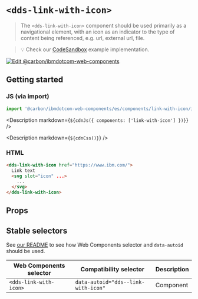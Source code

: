 



# `<dds-link-with-icon>`

> The `<dds-link-with-icon>` component should be used primarily as a navigational element,
> with an icon as an indicator to the type of content being referenced, e.g.
> url, external url, file.

> 💡 Check our
> [CodeSandbox](https://githubbox.com/carbon-design-system/carbon-for-ibm-dotcom/tree/v1/packages/web-components/examples/codesandbox/components/link-with-icon)
> example implementation.

[![Edit @carbon/ibmdotcom-web-components](https://codesandbox.io/static/img/play-codesandbox.svg)](https://githubbox.com/carbon-design-system/carbon-for-ibm-dotcom/tree/v1/packages/web-components/examples/codesandbox/components/link-with-icon)

## Getting started

### JS (via import)

```javascript
import '@carbon/ibmdotcom-web-components/es/components/link-with-icon/index.js';
```

<Description markdown={`${cdnJs({ components: ['link-with-icon'] })}`} />

<Description markdown={`${cdnCss()}`} />

### HTML

```html
<dds-link-with-icon href="https://www.ibm.com/">
  Link text
  <svg slot="icon" ...>
    ...
  </svg>
</dds-link-with-icon>
```

## Props

<Props of="dds-link-with-icon" />

## Stable selectors

See [our README](https://github.com/carbon-design-system/carbon-for-ibm-dotcom/tree/v1/packages/web-components#stable-selectors-for-analytics-and-integratione2e-testing-in-web-components) to see how Web Components selector and `data-autoid` should be used.

| Web Components selector | Compatibility selector              | Description |
| ----------------------- | ----------------------------------- | ----------- |
| `<dds-link-with-icon>`  | `data-autoid="dds--link-with-icon"` | Component   |

<Description markdown={contributing} />
